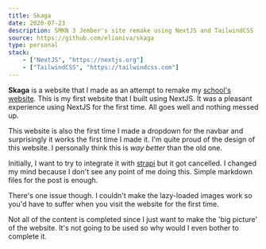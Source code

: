 ```yaml
---
title: Skaga
date: 2020-07-23
description: SMKN 3 Jember's site remake using NextJS and TailwindCSS
source: https://github.com/elianiva/skaga
type: personal
stack:
    - ["NextJS", "https://nextjs.org"]
    - ["TailwindCSS", "https://tailwindcss.com"]
---
```


**Skaga** is a website that I made as an attempt to remake my [school's website](https://smk3jember.sch.id). This is my first website that I built using NextJS. It was a pleasant experience using NextJS for the first time. All goes well and nothing messed up.

This website is also the first time I made a dropdown for the navbar and surprisingly it works the first time I made it. I'm quite proud of the design of this website. I personally think this is _way better_ than the old one.

Initially, I want to try to integrate it with [strapi](https://strapi.io/) but it got cancelled. I changed my mind because I don't see any point of me doing this. Simple markdown files for the post is enough.

There's one issue though. I couldn't make the lazy-loaded images work so you'd have to suffer when you visit the website for the first time.

Not all of the content is completed since I just want to make the 'big picture' of the website. It's not going to be used so why would I even bother to complete it.

